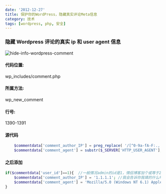 ```yaml
---
date: '2012-12-27'
title: 保护你的WordPress，隐藏真实评论Meta信息
category: 技术
tags: [wordpress, php, 安全]
---
```


### 隐藏 Wordpress 评论的真实 ip 和 user agent 信息

![hide-info-wordpress-comment](http://w3log.qiniudn.com/wp-content/uploads/2012/12/hide-info-wordpress-comment.png)

#### 代码位置:

wp_includes/comment.php

#### 所属方法:

wp_new_comment

#### 行号:

1390-1391

#### 源代码

```php
	$commentdata['comment_author_IP'] = preg_replace( '/[^0-9a-fA-F:., ]/', '',$_SERVER['REMOTE_ADDR'] );
	$commentdata['comment_agent'] = substr($_SERVER['HTTP_USER_AGENT'], 0, 254);
```

#### 之后添加

```php
if($commentdata['user_id']==1){  //一般情况admin的id是1，情侣博客加个或等于2即可
 	$commentdata['comment_author_IP'] = '1.1.1.1'; //我会告诉你我填的什么吗
	$commentdata['comment_agent'] = 'Mozilla/5.0 (Windows NT 6.1) AppleWebKit/537.1 (KHTML, like Gecko) Chrome/21.0.1180.89 Safari/537.1';//我会告诉你我填的什么吗
}
```
